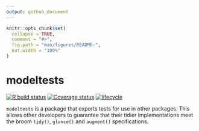 ```yaml
---
output: github_document
---
```


<!-- README.md is generated from README.Rmd. Please edit that file -->

```r
knitr::opts_chunk$set(
  collapse = TRUE,
  comment = "#>",
  fig.path = "man/figures/README-",
  out.width = "100%"
)
```

# modeltests

[![R build status](https://github.com/alexpghayes/modeltests/workflows/R-CMD-check/badge.svg)](https://github.com/alexpghayes/modeltests)
[![Coverage status](https://codecov.io/gh/alexpghayes/modeltests/branch/master/graph/badge.svg)](https://codecov.io/github/alexpghayes/modeltests?branch=master)
[![lifecycle](https://img.shields.io/badge/lifecycle-experimental-orange.svg)](https://www.tidyverse.org/lifecycle/#experimental)

`modeltests` is a package that exports tests for use in other packages. This allows other developers to guarantee that their tidier implementations meet the broom `tidy()`, `glance()` and `augment()` specifications.
